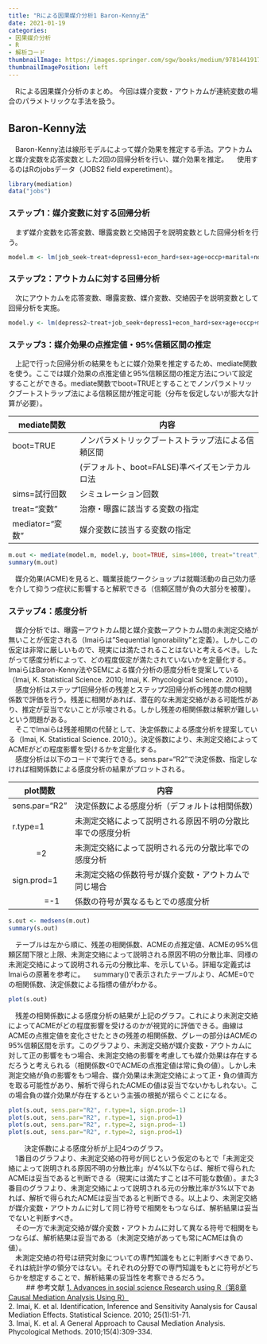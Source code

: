 ```yaml
---
title: "Rによる因果媒介分析1 Baron-Kenny法"
date: 2021-01-19
categories:
- 因果媒介分析
- R
- 解析コード
thumbnailImage: https://images.springer.com/sgw/books/medium/9781441917638.jpg
thumbnailImagePosition: left
---
```


　Rによる因果媒介分析のまとめ。
今回は媒介変数・アウトカムが連続変数の場合のパラメトリックな手法を扱う。

## Baron-Kenny法
　Baron-Kenny法は線形モデルによって媒介効果を推定する手法。アウトカムと媒介変数を応答変数とした2回の回帰分析を行い、媒介効果を推定。
　使用するのはRのjobsデータ（JOBS2 field experetiment）。

```r
library(mediation)
data("jobs")

```

### ステップ1：媒介変数に対する回帰分析
　まず媒介変数を応答変数、曝露変数と交絡因子を説明変数とした回帰分析を行う。
```r
model.m <- lm(job_seek~treat+depress1+econ_hard+sex+age+occp+marital+nonwhite+educ+income, data=jobs)
```

### ステップ2：アウトカムに対する回帰分析
　次にアウトカムを応答変数、曝露変数、媒介変数、交絡因子を説明変数として回帰分析を実施。
```r
model.y <- lm(depress2~treat+job_seek+depress1+econ_hard+sex+age+occp+marital+nonwhite+educ+income, data=jobs)
```

### ステップ3：媒介効果の点推定値・95%信頼区間の推定
　上記で行った回帰分析の結果をもとに媒介効果を推定するため、mediate関数を使う。ここでは媒介効果の点推定値と95%信頼区間の推定方法について設定することができる。mediate関数でboot=TRUEとすることでノンパラメトリックブートストラップ法による信頼区間が推定可能（分布を仮定しないが膨大な計算が必要）。  
  
|mediate関数    |内容                                               |  
|---------------|---------------------------------------------------|  
|boot=TRUE      |ノンパラメトリックブートストラップ法による信頼区間 |   
|　　           |(デフォルト、boot=FALSE)準ベイズモンテカルロ法     |  
|sims=試行回数  |シミュレーション回数                               |  
|treat="変数"   |治療・曝露に該当する変数の指定                     |  
|mediator="変数"|媒介変数に該当する変数の指定                       |  
 
```r
m.out <- mediate(model.m, model.y, boot=TRUE, sims=1000, treat="treat", mediator="job_seek")
summary(m.out)
```

　媒介効果(ACME)を見ると、職業技能ワークショップは就職活動の自己効力感を介して抑うつ症状に影響すると解釈できる（信頼区間が負の大部分を被覆）。

### ステップ4：感度分析
　媒介分析では、曝露ーアウトカム間と媒介変数ーアウトカム間の未測定交絡が無いことが仮定される（Imaiらは"Sequential Ignorability"と定義）。しかしこの仮定は非常に厳しいもので、現実には満たされることはないと考えるべき。したがって感度分析によって、どの程度仮定が満たされていないかを定量化する。ImaiらはBaron-Kenny法やSEMによる媒介分析の感度分析を提案している（Imai, K. Statistical Science. 2010; Imai, K. Phycological Science. 2010）。    
　感度分析はステップ1回帰分析の残差とステップ2回帰分析の残差の間の相関係数で評価を行う。残差に相関があれば、潜在的な未測定交絡がある可能性があり、推定が妥当でないことが示唆される。しかし残差の相関係数は解釈が難しいという問題がある。    
　そこでImaiらは残差相関の代替として、決定係数による感度分析を提案している（Imai, K. Statistical Science. 2010;）。決定係数により、未測定交絡によってACMEがどの程度影響を受けるかを定量化する。    
　感度分析は以下のコードで実行できる。sens.par="R2"で決定係数、指定しなければ相関係数による感度分析の結果がプロットされる。  

|plot関数     |内容                                                      |  
|-------------|----------------------------------------------------------|  
|sens.par="R2"|決定係数による感度分析（デフォルトは相関係数）            |   
|r.type=1　　 |未測定交絡によって説明される原因不明の分散比率での感度分析|  
|　　　=2     |未測定交絡によって説明される元の分散比率での感度分析      |  
|sign.prod=1  |未測定交絡の係数符号が媒介変数・アウトカムで同じ場合      |  
|　　　　=-1  |係数の符号が異なるもとでの感度分析           　           |  

```r
s.out <- medsens(m.out)
summary(s.out)
```

　テーブルは左から順に、残差の相関係数、ACMEの点推定値、ACMEの95%信頼区間下限と上限、未測定交絡によって説明される原因不明の分散比率、同様の未測定交絡によって説明される元の分散比率、を示している。詳細な定義式はImaiらの原著を参考に。
　summary()で表示されたテーブルより、ACME=0での相関係数、決定係数による指標の値がわかる。  

```r
plot(s.out)
```

　残差の相関係数による感度分析の結果が上記のグラフ。これにより未測定交絡によってACMEがどの程度影響を受けるのかが視覚的に評価できる。曲線はACMEの点推定値を変化させたときの残差の相関係数、グレーの部分はACMEの95%信頼区間を示す。このグラフより、未測定交絡が媒介変数・アウトカムに対して正の影響をもつ場合、未測定交絡の影響を考慮しても媒介効果は存在するだろうと考えられる（相関係数<0でACMEの点推定値は常に負の値）。しかし未測定交絡が負の影響をもつ場合、媒介効果は未測定交絡によって正・負の値両方を取る可能性があり、解析で得られたACMEの値は妥当でないかもしれない。この場合負の媒介効果が存在するという主張の根拠が揺らぐことになる。


```r
plot(s.out, sens.par="R2", r.type=1, sign.prod=-1)
plot(s.out, sens.par="R2", r.type=1, sign.prod=1)
plot(s.out, sens.par="R2", r.type=2, sign.prod=-1)
plot(s.out, sens.par="R2", r.type=2, sign.prod=1)
```
　
　決定係数による感度分析が上記4つのグラフ。  
　1番目のグラフより、未測定交絡の符号が同じという仮定のもとで「未測定交絡によって説明される原因不明の分散比率」が4%以下ならば、解析で得られたACMEは妥当であると判断できる（現実には満たすことは不可能な数値）。また3番目のグラフより、未測定交絡によって説明される元の分散比率が3%以下であれば、解析で得られたACMEは妥当であると判断できる。以上より、未測定交絡が媒介変数・アウトカムに対して同じ符号で相関をもつならば、解析結果は妥当でないと判断すべき。  
　その一方で未測定交絡が媒介変数・アウトカムに対して異なる符号で相関をもつならば、解析結果は妥当である（未測定交絡があっても常にACMEは負の値）。  
　未測定交絡の符号は研究対象についての専門知識をもとに判断すべきであり、それは統計学の領分ではない。それぞれの分野での専門知識をもとに符号がどちらかを想定することで、解析結果の妥当性を考察できるだろう。  
　
　
## 参考文献
[1. Advances in social science Research using R（第8章 Causal Mediation Analysis Using R） ](https://www.springer.com/gp/book/9781441917638)  
2. Imai, K. et al. Identification, Inference and Sensitivity Aanalysis for Causal Mediation Effects. Statistical Science. 2010; 25(1):51-71.  
3. Imai, K. et al. A General Approach to Causal Mediation Analysis. Phycological Methods. 2010;15(4):309-334.

